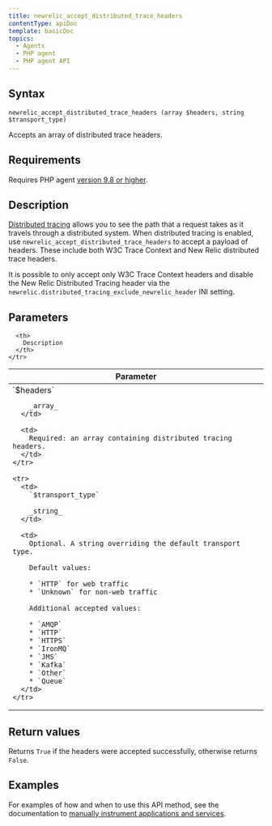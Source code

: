 ```yaml
---
title: newrelic_accept_distributed_trace_headers
contentType: apiDoc
template: basicDoc
topics:
  - Agents
  - PHP agent
  - PHP agent API
---
```


## Syntax

```
newrelic_accept_distributed_trace_headers (array $headers, string $transport_type)
```

Accepts an array of distributed trace headers.

## Requirements

Requires PHP agent [version 9.8 or higher](https://docs.newrelic.com/docs/release-notes/agent-release-notes/php-release-notes).

## Description

[Distributed tracing](https://docs.newrelic.com/docs/agents/php-agent/features/distributed-tracing-php) allows you to see the path that a request takes as it travels through a distributed system. When distributed tracing is enabled, use `newrelic_accept_distributed_trace_headers` to accept a payload of headers. These include both W3C Trace Context and New Relic distributed trace headers.

It is possible to only accept only W3C Trace Context headers and disable the New Relic Distributed Tracing header via the `newrelic.distributed_tracing_exclude_newrelic_header` INI setting.

## Parameters

<Table>
  <thead>
    <tr>
      <th width="25%">
        Parameter
      </th>

      <th>
        Description
      </th>
    </tr>
  </thead>

  <tbody>
    <tr>
      <td>
        `$headers`

        _array_
      </td>

      <td>
        Required: an array containing distributed tracing headers.
      </td>
    </tr>

    <tr>
      <td>
        `$transport_type`

        _string_
      </td>

      <td>
        Optional. A string overriding the default transport type.

        Default values:

        * `HTTP` for web traffic
        * `Unknown` for non-web traffic

        Additional accepted values:

        * `AMQP`
        * `HTTP`
        * `HTTPS`
        * `IronMQ`
        * `JMS`
        * `Kafka`
        * `Other`
        * `Queue`
      </td>
    </tr>
  </tbody>
</Table>

## Return values

Returns `True` if the headers were accepted successfully, otherwise returns `False`.

## Examples

For examples of how and when to use this API method, see the documentation to [manually instrument applications and services](https://docs.newrelic.com/docs/agents/php-agent/features/distributed-tracing-php#manual).
